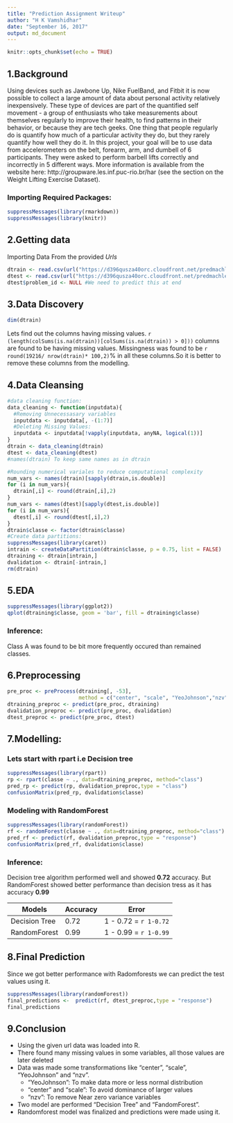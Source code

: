 ```yaml
---
title: "Prediction Assignment Writeup"
author: "H K Vamshidhar"
date: "September 16, 2017"
output: md_document
---
```


```r
knitr::opts_chunk$set(echo = TRUE)
```

## 1.Background
Using devices such as Jawbone Up, Nike FuelBand, and Fitbit it is now possible to collect a large amount of data about personal activity relatively inexpensively. These type of devices are part of the quantified self movement - a group of enthusiasts who take measurements about themselves regularly to improve their health, to find patterns in their behavior, or because they are tech geeks. One thing that people regularly do is quantify how much of a particular activity they do, but they rarely quantify how well they do it. In this project, your goal will be to use data from accelerometers on the belt, forearm, arm, and dumbell of 6 participants. They were asked to perform barbell lifts correctly and incorrectly in 5 different ways. More information is available from the website here: http://groupware.les.inf.puc-rio.br/har (see the section on the Weight Lifting Exercise Dataset).

### Importing Required Packages:
```r
suppressMessages(library(rmarkdown))
suppressMessages(library(knitr))
```

## 2.Getting data 
Importing Data From the provided *Urls*
```r
dtrain <- read.csv(url("https://d396qusza40orc.cloudfront.net/predmachlearn/pml-training.csv"), stringsAsFactors = FALSE, na.strings = c(NA, "#DIV/0!"))
dtest <- read.csv(url("https://d396qusza40orc.cloudfront.net/predmachlearn/pml-testing.csv"), stringsAsFactors = FALSE, na.strings = c(NA, "#DIV/0!"))
dtest$problem_id <- NULL #We need to predict this at end
```

## 3.Data Discovery
```r
dim(dtrain)
```
Lets find out the columns having missing values.
`r (length(colSums(is.na(dtrain))[colSums(is.na(dtrain)) > 0]))` columns are found to be having missing values. Missingness was found to be `r round(19216/ nrow(dtrain)* 100,2)  `% in all these columns.So it is better to remove these columns from the modelling.

## 4.Data Cleansing
```r
#data cleaning function:
data_cleaning <- function(inputdata){
  #Removing Unnecessasary variables
  inputdata <- inputdata[, -(1:7)]
  #Deleting Missing Values:
  inputdata <- inputdata[!vapply(inputdata, anyNA, logical(1))]
}
dtrain <- data_cleaning(dtrain)
dtest <- data_cleaning(dtest)
#names(dtrain) To keep same names as in dtrain

#Rounding numerical variales to reduce computational complexity
num_vars <- names(dtrain)[sapply(dtrain,is.double)]
for (i in num_vars){
  dtrain[,i] <- round(dtrain[,i],2)
}
num_vars <- names(dtest)[sapply(dtest,is.double)]
for (i in num_vars){
  dtest[,i] <- round(dtest[,i],2)
}
dtrain$classe <- factor(dtrain$classe)
#Create data partitions:
suppressMessages(library(caret))
intrain <- createDataPartition(dtrain$classe, p = 0.75, list = FALSE)
dtraining <- dtrain[intrain,]
dvalidation <- dtrain[-intrain,]
rm(dtrain)
```
## 5.EDA
```r
suppressMessages(library(ggplot2))
qplot(dtraining$classe, geom = 'bar', fill = dtraining$classe)
```

### Inference: 
Class A was found to be bit more frequently occured than remained classes.

## 6.Preprocessing
```r
pre_proc <- preProcess(dtraining[, -53], 
                       method = c("center", "scale", "YeoJohnson","nzv"))
dtraining_preproc <- predict(pre_proc, dtraining)
dvalidation_preproc <- predict(pre_proc, dvalidation)
dtest_preproc <- predict(pre_proc, dtest)
```
## 7.Modelling:
### Lets start with rpart i.e Decision tree
```r
suppressMessages(library(rpart))
rp <- rpart(classe ~ ., data=dtraining_preproc, method="class")
pred_rp <- predict(rp, dvalidation_preproc,type = "class")
confusionMatrix(pred_rp, dvalidation$classe)
```
### Modeling with RandomForest
```r
suppressMessages(library(randomForest))
rf <- randomForest(classe ~ ., data=dtraining_preproc, method="class")
pred_rf <- predict(rf, dvalidation_preproc,type = "response")
confusionMatrix(pred_rf, dvalidation$classe)
```
### Inference:
Decision tree algorithm performed well and showed **0.72** accuracy. But RandomForest showed better performance than decision tress as it has accuracy **0.99**

Models         | Accuracy   | Error
---------------|------------|-----------
Decision Tree  |  0.72      | 1 - 0.72 = `r 1-0.72`
RandomForest   |  0.99      | 1 - 0.99 = `r 1-0.99`

## 8.Final Prediction
Since we got better performance with Radomforests we can 
predict the test values using it.
```r
suppressMessages(library(randomForest))
final_predictions <-  predict(rf, dtest_preproc,type = "response")
final_predictions
```
## 9.Conclusion
* Using the given url data was loaded into R.
* There found many missing values in some variables, all those values are later deleted
* Data was made some transformations like "center", "scale", "YeoJohnson" and "nzv".
     + "YeoJohnson": To make data more or less normal distribution
     + "center" and "scale": To avoid dominance of larger values
     + "nzv": To remove Near zero variance variables
* Two model are performed "Decision Tree" and "FandomForest".
* Randomforest model was finalized and predictions were made using it.

